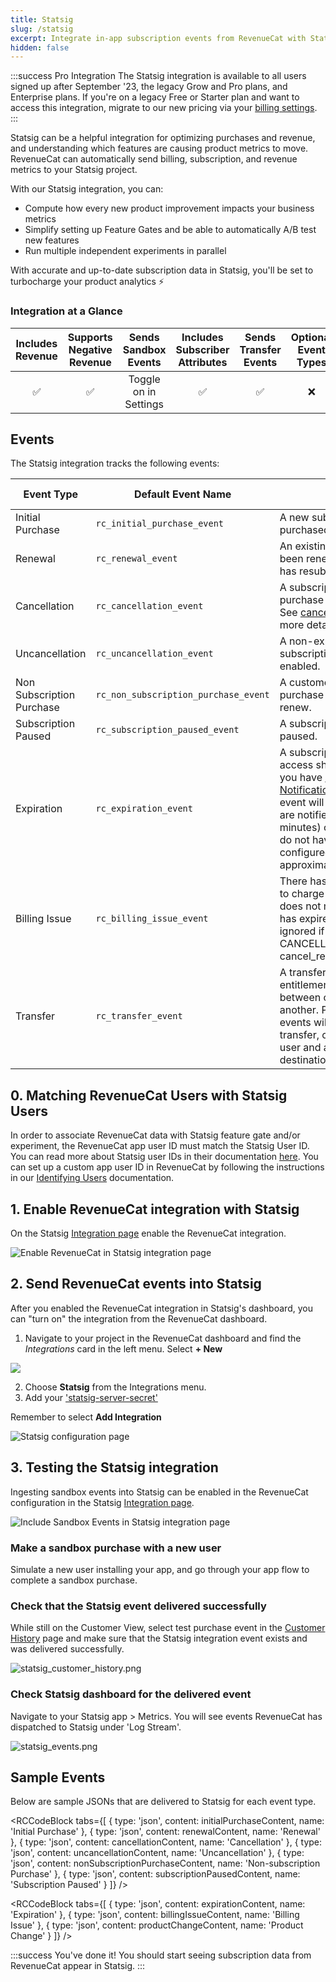 ```yaml
---
title: Statsig
slug: /statsig
excerpt: Integrate in-app subscription events from RevenueCat with Statsig
hidden: false
---
```


:::success Pro Integration
The Statsig integration is available to all users signed up after September '23, the legacy Grow and Pro plans, and Enterprise plans. If you're on a legacy Free or Starter plan and want to access this integration, migrate to our new pricing via your [billing settings](https://app.revenuecat.com/settings/billing).
:::

Statsig can be a helpful integration for optimizing purchases and revenue, and understanding which features are causing product metrics to move. RevenueCat can automatically send billing, subscription, and revenue metrics to your Statsig project.

With our Statsig integration, you can:

- Compute how every new product improvement impacts your business metrics
- Simplify setting up Feature Gates and be able to automatically A/B test new features
- Run multiple independent experiments in parallel

With accurate and up-to-date subscription data in Statsig, you'll be set to turbocharge your product analytics ⚡️

### Integration at a Glance

| Includes Revenue | Supports Negative Revenue | Sends Sandbox Events  | Includes Subscriber Attributes | Sends Transfer Events | Optional Event Types |
| :--------------: | :-----------------------: | :-------------------: | :----------------------------: | :-------------------: | :------------------: |
|        ✅        |            ✅             | Toggle on in Settings |               ✅               |          ✅           |          ❌          |

## Events

The Statsig integration tracks the following events:

| Event Type                | Default Event Name                   | Description                                                                                                                                                                                                                                                                                                                                             | App Store | Play Store | Amazon | Stripe | Promo |
| ------------------------- | ------------------------------------ | ------------------------------------------------------------------------------------------------------------------------------------------------------------------------------------------------------------------------------------------------------------------------------------------------------------------------------------------------------- | --------- | ---------- | ------ | ------ | ----- |
| Initial Purchase          | `rc_initial_purchase_event`          | A new subscription has been purchased.                                                                                                                                                                                                                                                                                                                  | ✅        | ✅         | ✅     | ✅     | ❌    |
| Renewal                   | `rc_renewal_event`                   | An existing subscription has been renewed or a lapsed user has resubscribed.                                                                                                                                                                                                                                                                            | ✅        | ✅         | ✅     | ✅     | ❌    |
| Cancellation              | `rc_cancellation_event`              | A subscription or non-renewing purchase has been cancelled. See [cancellation reasons](/event-types-and-fields#cancellation-and-expiration-reasons) for more details.                                                                                                                                                    | ✅        | ✅         | ✅     | ✅     | ✅    |
| Uncancellation            | `rc_uncancellation_event`            | A non-expired cancelled subscription has been re-enabled.                                                                                                                                                                                                                                                                                               | ✅        | ✅         | ✅     | ❌     | ❌    |
| Non Subscription Purchase | `rc_non_subscription_purchase_event` | A customer has made a purchase that will not auto-renew.                                                                                                                                                                                                                                                                                                | ✅        | ✅         | ✅     | ✅     | ✅    |
| Subscription Paused       | `rc_subscription_paused_event`       | A subscription has been paused.                                                                                                                                                                                                                                                                                                                         | ❌        | ✅         | ❌     | ❌     | ❌    |
| Expiration                | `rc_expiration_event`                | A subscription has expired and access should be removed. If you have [Platform Server Notifications](/server-notifications) configured, this event will occur as soon as we are notified (within seconds to minutes) of the expiration. If you do not have notifications configured, delays may be approximately 1 hour. | ✅        | ✅         | ✅     | ✅     | ✅    |
| Billing Issue             | `rc_billing_issue_event`             | There has been a problem trying to charge the subscriber. This does not mean the subscription has expired. Can be safely ignored if listening to CANCELLATION event + cancel_reason=BILLING_ERROR.                                                                                                                                                      | ✅        | ✅         | ✅     | ✅     | ❌    |
| Transfer                 | `rc_transfer_event` | A transfer of transactions and entitlements was initiated between one App User ID(s) to another. Please note: Two events will be sent for each transfer, one for the original user and another for the destination user. | ✅        | ✅         | ✅     | ✅     | ❌    |

## 0. Matching RevenueCat Users with Statsig Users

In order to associate RevenueCat data with Statsig feature gate and/or experiment, the RevenueCat app user ID must match the Statsig User ID. You can read more about Statsig user IDs in their documentation [here](https://docs.statsig.com/server/pythonSDK#statsiguser). You can set up a custom app user ID in RevenueCat by following the instructions in our [Identifying Users](/user-ids#provided-app-user-id) documentation.

## 1. Enable RevenueCat integration with Statsig

On the Statsig [Integration page](https://console.statsig.com/integrations) enable the RevenueCat integration.

![Enable RevenueCat in Statsig integration page](/images/af93af9-enableStatSig_7a1dee0c95104809762d91f4b9940209.png)

## 2. Send RevenueCat events into Statsig

After you enabled the RevenueCat integration in Statsig's dashboard, you can "turn on" the integration from the RevenueCat dashboard.

1. Navigate to your project in the RevenueCat dashboard and find the _Integrations_ card in the left menu. Select **+ New**

![](/images/fa5ab45-app.revenuecat.com_projects_85ff18c7_collaborators_1_aeaeacd9a03cb5518a7ee0d45a266cc1.png)

2. Choose **Statsig** from the Integrations menu.
3. Add your ['statsig-server-secret'](https://docs.statsig.com/feature-gates/implement/server#step-1-get-the-statsig-server-secret-key)

Remember to select **Add Integration**

![Statsig configuration page](/images/ceb1a77-app.revenuecat.com_projects_85ff18c7_integrations_intercom_4_096a91e8ec854b5eecd504c6b90b8a51.png)

## 3. Testing the Statsig integration

Ingesting sandbox events into Statsig can be enabled in the RevenueCat configuration in the Statsig [Integration page](https://console.statsig.com/integrations).

![Include Sandbox Events in Statsig integration page](/images/bbd8c17-enable_sandbox_ca9650a97b639017657c28169cf2b376.png "enable_sandbox.png")

### Make a sandbox purchase with a new user

Simulate a new user installing your app, and go through your app flow to complete a sandbox purchase.

### Check that the Statsig event delivered successfully

While still on the Customer View, select test purchase event in the [Customer History](/customer-history) page and make sure that the Statsig integration event exists and was delivered successfully.

![](/images/7632c3b-statsig_customer_history_4f23f8fb56138d43fcdd7430be2079e0.png "statsig_customer_history.png")

### Check Statsig dashboard for the delivered event

Navigate to your Statsig app > Metrics. You will see events RevenueCat has dispatched to Statsig under 'Log Stream'.

![](/images/8afcbd5-statsig_events_84a26ace3062ea8cc2565dc444d87786.png "statsig_events.png")

## Sample Events

Below are sample JSONs that are delivered to Statsig for each event type.


<RCCodeBlock tabs={[
    { type: 'json', content: initialPurchaseContent, name: 'Initial Purchase' },
    { type: 'json', content: renewalContent, name: 'Renewal' },
    { type: 'json', content: cancellationContent, name: 'Cancellation' },
    { type: 'json', content: uncancellationContent, name: 'Uncancellation' },
    { type: 'json', content: nonSubscriptionPurchaseContent, name: 'Non-subscription Purchase' },
    { type: 'json', content: subscriptionPausedContent, name: 'Subscription Paused' }
]} />


<RCCodeBlock tabs={[
    { type: 'json', content: expirationContent, name: 'Expiration' },
    { type: 'json', content: billingIssueContent, name: 'Billing Issue' },
    { type: 'json', content: productChangeContent, name: 'Product Change' }
]} />

:::success You've done it!
You should start seeing subscription data from RevenueCat appear in Statsig.
:::